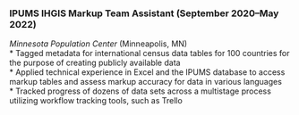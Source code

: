 
### IPUMS IHGIS Markup Team Assistant (September 2020--May 2022)
 
 *Minnesota Population Center* (Minneapolis, MN)  
 * Tagged metadata for international census data tables for 100 countries for the purpose of creating publicly available data  
* Applied technical experience in Excel and the IPUMS database to access markup tables and assess markup accuracy for data in various languages  
* Tracked progress of dozens of data sets across a multistage process utilizing workflow tracking tools, such as Trello